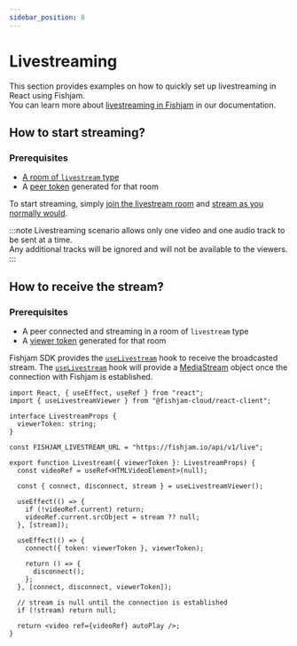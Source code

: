 ```yaml
---
sidebar_position: 8
---
```


# Livestreaming

This section provides examples on how to quickly set up livestreaming in React using Fishjam.  
You can learn more about [livestreaming in Fishjam](/how-to/features/livestreaming) in our documentation.

## How to start streaming?

### Prerequisites

- [A room of `livestream` type](/how-to/features/livestreaming)
- A [peer token](/explanation/glossary#peer-token) generated for that room

To start streaming, simply [join the livestream room](/how-to/react/connecting) and [stream as you normally would](/how-to/react/start-streaming).

:::note
Livestreaming scenario allows only one video and one audio track to be sent at a time.  
Any additional tracks will be ignored and will not be available to the viewers.
:::

## How to receive the stream?

### Prerequisites

- A peer connected and streaming in a room of `livestream` type
- A [viewer token](/how-to/features/livestreaming) generated for that room

Fishjam SDK provides the [`useLivestream`](/api/web/functions/useLivestream) hook to receive the broadcasted stream.
The [`useLivestream`](/api/web/functions/useLivestream) hook will provide a [MediaStream](https://developer.mozilla.org/en-US/docs/Web/API/MediaStream) object once the connection with Fishjam is established.

```tsx
import React, { useEffect, useRef } from "react";
import { useLivestreamViewer } from "@fishjam-cloud/react-client";

interface LivestreamProps {
  viewerToken: string;
}

const FISHJAM_LIVESTREAM_URL = "https://fishjam.io/api/v1/live";

export function Livestream({ viewerToken }: LivestreamProps) {
  const videoRef = useRef<HTMLVideoElement>(null);

  const { connect, disconnect, stream } = useLivestreamViewer();

  useEffect(() => {
    if (!videoRef.current) return;
    videoRef.current.srcObject = stream ?? null;
  }, [stream]);

  useEffect(() => {
    connect({ token: viewerToken }, viewerToken);

    return () => {
      disconnect();
    };
  }, [connect, disconnect, viewerToken]);

  // stream is null until the connection is established
  if (!stream) return null;

  return <video ref={videoRef} autoPlay />;
}
```
